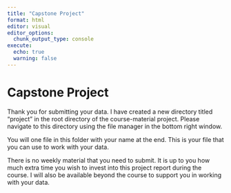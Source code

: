```yaml
---
title: "Capstone Project"
format: html
editor: visual
editor_options: 
  chunk_output_type: console
execute:
  echo: true
  warning: false
---
```


# Capstone Project

Thank you for submitting your data. I have created a new directory titled "project" in the root directory of the course-material project. Please navigate to this directory using the file manager in the bottom right window.

You will one file in this folder with your name at the end. This is your file that you can use to work with your data.

There is no weekly material that you need to submit. It is up to you how much extra time you wish to invest into this project report during the course. I will also be available beyond the course to support you in working with your data.
